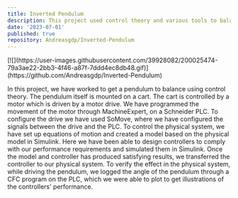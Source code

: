 ```yaml
---
title: Inverted Pendulum
description: This project used control theory and various tools to balance a pendulum on a motor-controlled cart, simulate performance in Simulink, and verify results in the physical system.
date: '2023-07-01'
published: true
repository: Andreasgdp/Inverted-Pendulum
---
```


<div style={{ display: 'flex', justifyContent: 'center' }}>
  [![](https://user-images.githubusercontent.com/39928082/200025474-79a3ae22-2bb3-4f46-a87f-7ddd4ec8db48.gif)](https://github.com/Andreasgdp/Inverted-Pendulum)
</div>

In this project, we have worked to get a pendulum to balance using control theory. The pendulum itself is mounted on a cart. The cart is controlled by a motor which is driven by a motor drive. We have programmed the movement of the motor through MachineExpert, on a Schneider PLC. To configure the drive we have used SoMove, where we have configured the signals between the drive and the PLC. To control the physical system, we have set up equations of motion and created a model based on the physical model in Simulink. Here we have been able to design controllers to comply with our performance requirements and simulated them in Simulink. Once the model and controller has produced satisfying results, we transferred the controller to our physical system. To verify the effect in the physical system, while driving the pendulum, we logged the angle of the pendulum through a CFC program on the PLC, which we were able to plot to get illustrations of the controllers' performance.
